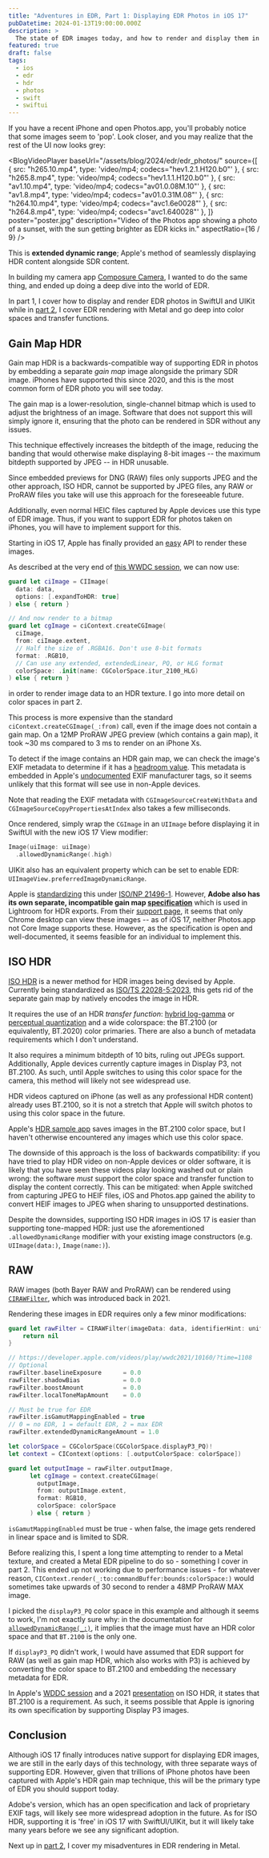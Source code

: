 ```yaml
---
title: "Adventures in EDR, Part 1: Displaying EDR Photos in iOS 17"
pubDatetime: 2024-01-13T19:00:00.000Z
description: >
  The state of EDR images today, and how to render and display them in iOS 17 with SwiftUI.
featured: true
draft: false
tags:
  - ios
  - edr
  - hdr
  - photos
  - swift
  - swiftui
---
```




If you have a recent iPhone and open Photos.app, you'll probably notice that
some images seem to 'pop'.
Look closer, and you may realize that the rest of the UI now looks grey:

<BlogVideoPlayer
  baseUrl="/assets/blog/2024/edr/edr_photos/"
  source={[
    { src: "h265.10.mp4", type: 'video/mp4; codecs="hev1.2.1.H120.b0"' },
    { src:  "h265.8.mp4", type: 'video/mp4; codecs="hev1.1.1.H120.b0"' },
    { src:  "av1.10.mp4", type: 'video/mp4; codecs="av01.0.08M.10"' },
    { src:   "av1.8.mp4", type: 'video/mp4; codecs="av01.0.31M.08"' },
    { src: "h264.10.mp4", type: 'video/mp4; codecs="avc1.6e0028"' },
    { src:  "h264.8.mp4", type: 'video/mp4; codecs="avc1.640028"' },
  ]}
  poster="poster.jpg"
  description="Video of the Photos app showing a photo of a sunset, with the sun getting brighter as EDR kicks in."
  aspectRatio={16 / 9}
/>

This is **extended dynamic range**; Apple's method of seamlessly displaying HDR
content alongside SDR content.

In building my camera app [Composure Camera](https://composure.rioogino.com/),
I wanted to do the same thing, and ended up doing a deep dive into the world of EDR.

In part 1, I cover how to display and render EDR photos in SwiftUI and UIKit
while in [part 2](/posts/2024/edr_2_metal), I cover EDR rendering with Metal
and go deep into color spaces and transfer functions.

## Gain Map HDR

Gain map HDR is a backwards-compatible way of supporting EDR in photos by
embedding a separate *gain map* image alongside the primary SDR image. iPhones have
supported this since 2020, and this is the most common form of EDR photo you will
see today.

The gain map is a lower-resolution, single-channel bitmap which is used to adjust
the brightness of an image. Software that does not support this will simply ignore
it, ensuring that the photo can be rendered in SDR without any issues.

This technique effectively increases the bitdepth of the image, reducing
the banding that would otherwise make displaying 8-bit images -- the maximum
bitdepth supported by JPEG -- in HDR unusable.

Since embedded previews for DNG (RAW) files only supports JPEG and the other
approach, ISO HDR, cannot be supported by JPEG files, any RAW or ProRAW files
you take will use this approach for the foreseeable future.

Additionally, even normal HEIC files captured by Apple devices use this type of
EDR image. Thus, if you want to support EDR for photos taken on iPhones, you
will have to implement support for this.

Starting in iOS 17, Apple has finally provided an
[easy](https://gist.github.com/kiding/fa4876ab4ddc797e3f18c71b3c2eeb3a)
API to render these images.

As described at the very end of [this WWDC session](https://developer.apple.com/videos/play/wwdc2023/10181/?time=1080),
we can now use:

```swift
guard let ciImage = CIImage(
  data: data,
  options: [.expandToHDR: true]
) else { return }

// And now render to a bitmap
guard let cgImage = ciContext.createCGImage(
  ciImage,
  from: ciImage.extent,
  // Half the size of .RGBA16. Don't use 8-bit formats
  format: .RGB10,
  // Can use any extended, extendedLinear, PQ, or HLG format
  colorSpace: .init(name: CGColorSpace.itur_2100_HLG)
) else { return }
```

in order to render image data to an HDR texture. I go into more detail on color
spaces in part 2.

This process is more expensive than the standard `ciContext.createCGImage(_:from)`
call, even if the image does not contain a gain map. On a 12MP ProRAW JPEG preview
(which contains a gain map), it took ~30 ms compared to 3 ms to render on an
iPhone Xs.

To detect if the image contains an HDR gain map, we can check the image's
EXIF metadata to determine if it has a
[headroom value](https://developer.apple.com/documentation/appkit/images_and_pdf/applying_apple_hdr_effect_to_your_photos).
This metadata is embedded in Apple's [undocumented](https://github.com/anteo/edit-hdr-gamma)
EXIF manufacturer tags, so it seems unlikely that this format will see use in
non-Apple devices.

Note that reading the EXIF metadata with `CGImageSourceCreateWithData` and
`CGImageSourceCopyPropertiesAtIndex` also takes a few milliseconds.

Once rendered, simply wrap the `CGImage` in an `UIImage` before displaying it
in SwiftUI with the new iOS 17 View modifier:

```swift
Image(uiImage: uiImage)
  .allowedDynamicRange(.high)
```

UIKit also has an equivalent property which can be set to enable EDR:
`UIImageView.preferredImageDynamicRange`.

Apple is [standardizing](https://developer.apple.com/documentation/appkit/images_and_pdf/applying_apple_hdr_effect_to_your_photos)
this under [ISO/NP 21496-1](https://www.iso.org/standard/86775.html).
However, **Adobe also has its own separate, incompatible gain map
[specification](https://helpx.adobe.com/nz/camera-raw/using/gain-map.html)**
which is used in Lightroom for HDR exports.
From their [support page](https://helpx.adobe.com/nz/lightroom-cc/using/hdr-ios.html),
it seems that only Chrome desktop can view these images -- as of iOS 17, neither
Photos.app not Core Image supports these.
However, as the specification is open and well-documented, it seems feasible
for an individual to implement this.

## ISO HDR

[ISO HDR](https://developer.apple.com/videos/play/wwdc2023/10181/)
is a newer method for HDR images being devised by Apple. Currently being
standardized as [ISO/TS 22028-5:2023](https://www.iso.org/standard/86775.html),
this gets rid of the separate gain map by natively encodes the image in HDR.

It requires the use of an HDR *transfer function*:
[hybrid log-gamma](https://en.wikipedia.org/wiki/Hybrid_log%E2%80%93gamma) or
[perceptual quantization](https://en.wikipedia.org/wiki/Perceptual_quantizer)
and a wide colorspace: the BT.2100 (or equivalently, BT.2020) color primaries.
There are also a bunch of metadata requirements which I don't understand.

It also requires a minimum bitdepth of 10 bits, ruling out JPEGs support.
Additionally, Apple devices currently capture images in Display P3, not BT.2100.
As such, until Apple switches to using this color space for the camera, this
method will likely not see widespread use.

HDR videos captured on iPhone (as well as any professional HDR content) already
uses BT.2100, so it is not a stretch that Apple will switch photos to using this
color space in the future.

Apple's [HDR sample app](https://developer.apple.com/documentation/uikit/images_and_pdf/supporting_hdr_images_in_your_app)
saves images in the BT.2100 color space, but I haven't otherwise encountered
any images which use this color space.

The downside of this approach is the loss of backwards compatibility: if you have
tried to play HDR video on non-Apple devices or older software, it is likely that
you have seen these videos play looking washed out or plain wrong: the software
*must* support the color space and transfer function to display the content
correctly. This can be mitigated: when Apple switched from capturing JPEG to HEIF
files, iOS and Photos.app gained the ability to convert HEIF images to JPEG
when sharing to unsupported destinations.

Despite the downsides, supporting ISO HDR images in iOS 17 is easier than
supporting tone-mapped HDR: just use the aforementioned `.allowedDynamicRange`
modifier with your existing image constructors (e.g. `UIImage(data:)`, `Image(name:)`).

## RAW

RAW images (both Bayer RAW and ProRAW) can be rendered using
[`CIRAWFilter`](https://developer.apple.com/videos/play/wwdc2021/10160/?time=1108),
which was introduced back in 2021.

Rendering these images in EDR requires only a few minor modifications:

```swift
guard let rawFilter = CIRAWFilter(imageData: data, identifierHint: uniformTypeIdentifier) else {
    return nil
}

// https://developer.apple.com/videos/play/wwdc2021/10160/?time=1108
// Optional
rawFilter.baselineExposure      = 0.0
rawFilter.shadowBias            = 0.0
rawFilter.boostAmount           = 0.0
rawFilter.localToneMapAmount    = 0.0

// Must be true for EDR
rawFilter.isGamutMappingEnabled = true
// 0 = no EDR, 1 = default EDR, 2 = max EDR
rawFilter.extendedDynamicRangeAmount = 1.0

let colorSpace = CGColorSpace(CGColorSpace.displayP3_PQ)!
let context = CIContext(options: [.outputColorSpace: colorSpace])

guard let outputImage = rawFilter.outputImage,
      let cgImage = context.createCGImage(
        outputImage,
        from: outputImage.extent,
        format: RGB10,
        colorSpace: colorSpace
      ) else { return }
```

`isGamutMappingEnabled` must be true - when false, the image gets rendered in
linear space and is limited to SDR.

Before realizing this, I spent a long time attempting to render to a Metal texture,
and created a Metal EDR pipeline to do so - something I cover in part 2.
This ended up not working due to performance issues - for whatever reason,
`CIContext.render(_:to:commandBuffer:bounds:colorSpace:)` would sometimes take
upwards of 30 second to render a 48MP ProRAW MAX image.

I picked the `displayP3_PQ` color space in this example and although it seems to work,
I'm not exactly sure why: in the documentation for
[`allowedDynamicRange(_:)`](https://developer.apple.com/documentation/swiftui/image/alloweddynamicrange(_:)),
it implies that the image must have an HDR color space and that `BT.2100` is
the only one.

If `displayP3_PQ` didn't work, I would have assumed that EDR support for RAW
(as well as gain map HDR, which also works with P3) is achieved by
converting the color space to BT.2100 and embedding the necessary metadata
for EDR.

In Apple's [WDDC session](https://developer.apple.com/videos/play/wwdc2023/10181/)
and a 2021 [presentation](https://www.color.org/hdr/07-Nicolas_Bonnier.pdf) on
ISO HDR, it states that BT.2100 is a requirement. As such, it seems possible
that Apple is ignoring its own specification by supporting Display P3 images.

## Conclusion

Although iOS 17 finally introduces native support for displaying EDR images,
we are still in the early days of this technology, with three separate ways of
supporting EDR. However, given that trillions of iPhone photos have been captured
with Apple's HDR gain map technique, this will be the primary type of EDR you should
support today.

Adobe's version, which has an open specification and lack of proprietary EXIF tags,
will likely see more widespread adoption in the future. As for ISO HDR,
supporting it is 'free' in iOS 17 with SwiftUI/UIKit, but it will likely take
many years before we see any significant adoption.

Next up in [part 2](/posts/2024/edr_2_metal), I cover my misadventures in EDR rendering in Metal.
